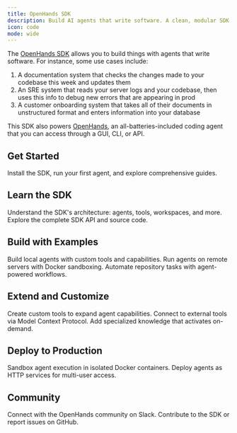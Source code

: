 ```yaml
---
title: OpenHands SDK
description: Build AI agents that write software. A clean, modular SDK with production-ready tools.
icon: code
mode: wide
---
```


The [OpenHands SDK](https://github.com/All-Hands-AI/agent-sdk) allows you to build things with agents that write software. For instance, some use cases include:

1. A documentation system that checks the changes made to your codebase this week and updates them
2. An SRE system that reads your server logs and your codebase, then uses this info to debug new errors that are appearing in prod
3. A customer onboarding system that takes all of their documents in unstructured format and enters information into your database

This SDK also powers [OpenHands](https://github.com/All-Hands-AI/OpenHands), an all-batteries-included coding agent that you can access through a GUI, CLI, or API.

## Get Started

<Columns cols={1}>
  <Card
    title="Getting Started Guide"
    href="/sdk/guides/getting-started"
  >
    Install the SDK, run your first agent, and explore comprehensive guides.
  </Card>
</Columns>

## Learn the SDK

<Columns cols={2}>
  <Card
    title="Core Concepts"
    href="/sdk/architecture/overview"
  >
    Understand the SDK's architecture: agents, tools, workspaces, and more.
  </Card>
  <Card
    title="API Reference"
    href="https://github.com/All-Hands-AI/agent-sdk/tree/main/openhands/sdk"
  >
    Explore the complete SDK API and source code.
  </Card>
</Columns>

## Build with Examples

<Columns cols={3}>
  <Card
    title="Standalone SDK"
    href="/sdk/guides/hello-world"
  >
    Build local agents with custom tools and capabilities.
  </Card>
  <Card
    title="Remote Execution"
    href="/sdk/guides/remote-agent-server/local-agent-server"
  >
    Run agents on remote servers with Docker sandboxing.
  </Card>
  <Card
    title="GitHub Workflows"
    href="/sdk/guides/github-workflows/routine-maintenance"
  >
    Automate repository tasks with agent-powered workflows.
  </Card>
</Columns>

## Extend and Customize

<Columns cols={3}>
  <Card
    title="Custom Tools"
    href="/sdk/guides/custom-tools"
  >
    Create custom tools to expand agent capabilities.
  </Card>
  <Card
    title="MCP Integration"
    href="/sdk/guides/mcp-integration"
  >
    Connect to external tools via Model Context Protocol.
  </Card>
  <Card
    title="Microagents"
    href="/sdk/guides/activate-microagent"
  >
    Add specialized knowledge that activates on-demand.
  </Card>
</Columns>

## Deploy to Production

<Columns cols={2}>
  <Card
    title="Docker Workspaces"
    href="/sdk/guides/remote-agent-server/docker-sandboxed-server"
  >
    Sandbox agent execution in isolated Docker containers.
  </Card>
  <Card
    title="Agent Server"
    href="/sdk/architecture/agent_server/overview"
  >
    Deploy agents as HTTP services for multi-user access.
  </Card>
</Columns>

## Community

<Columns cols={2}>
  <Card
    title="Join Slack"
    href="https://all-hands.dev/joinslack"
  >
    Connect with the OpenHands community on Slack.
  </Card>
  <Card
    title="GitHub Repository"
    href="https://github.com/All-Hands-AI/agent-sdk"
  >
    Contribute to the SDK or report issues on GitHub.
  </Card>
</Columns>
